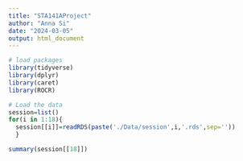 ```yaml
---
title: "STA141AProject"
author: "Anna Si"
date: "2024-03-05"
output: html_document
---
```


```r
# load packages
library(tidyverse)
library(dplyr)
library(caret) 
library(ROCR)

# Load the data 
session=list()
for(i in 1:18){
  session[[i]]=readRDS(paste('./Data/session',i,'.rds',sep=''))
  }

summary(session[[18]])

```

